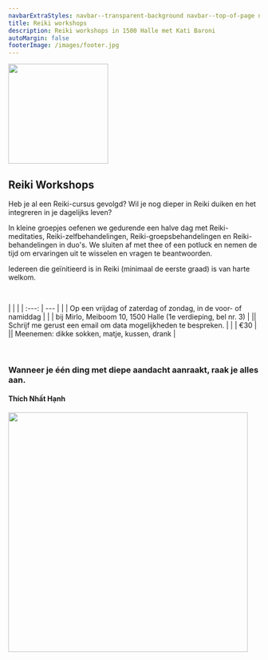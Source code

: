 ```yaml
---
navbarExtraStyles: navbar--transparent-background navbar--top-of-page navbar--light
title: Reiki workshops
description: Reiki workshops in 1500 Halle met Kati Baroni
autoMargin: false
footerImage: /images/footer.jpg
---
```

<Section>  
  <ContentWithBackground src="/images/reiki/reiki1.jpg" className="vh-50 w-100">
  </ContentWithBackground>
  
</Section>

<Section className="section--auto-margin pt-3 pb-3">
 
<Content className="vw-100">

  <div style={{minHeight:"220px", textAlign:"left", paddingLeft:'0.5rem'}}>
        <Image src="/images/reiki/scripture1.png" height="200px" objectFit="contain" objectPosition="left"/>
  </div>

# Reiki Workshops

Heb je al een Reiki-cursus gevolgd?
Wil je nog dieper in Reiki duiken en het integreren in je dagelijks leven?

In kleine groepjes oefenen we gedurende een halve dag met Reiki-meditaties, Reiki-zelfbehandelingen, Reiki-groepsbehandelingen en Reiki-behandelingen in duo's. We sluiten af met thee of een potluck en nemen de tijd om ervaringen uit te wisselen en vragen te beantwoorden.

Iedereen die geïnitieerd is in Reiki (minimaal de eerste graad) is van harte welkom.

<br/>

 |  | |
    | :---: | --- |
    | <BellIcon/> | Op een vrijdag of zaterdag of zondag, in de voor- of namiddag | 
    | <LocationIcon/> | bij Mirlo, Meiboom 10, 1500 Halle (1e verdieping, bel nr. 3) | 
    |<CalendarIcon/>| Schrijf me gerust een email om data mogelijkheden te bespreken. |
    | <MoneyIcon/> | €30 | 
    |<ToolIcon/>| Meenemen: dikke sokken, matje, kussen, drank |

<br/>

<div className="quote quote--compact text--dark">
            <div className="quote__content">
              <h3>
                Wanneer je één ding met diepe aandacht aanraakt, raak je alles aan.
              </h3>
              <h4>Thích Nhất Hạnh </h4>
            </div>
          </div>    

<div style={{minHeight:"500px"}}>
      <Image src="/images/reiki/reikiTable.jpg" height="480px" objectFit="contain"/>
</div>

</Content>


</Section>
